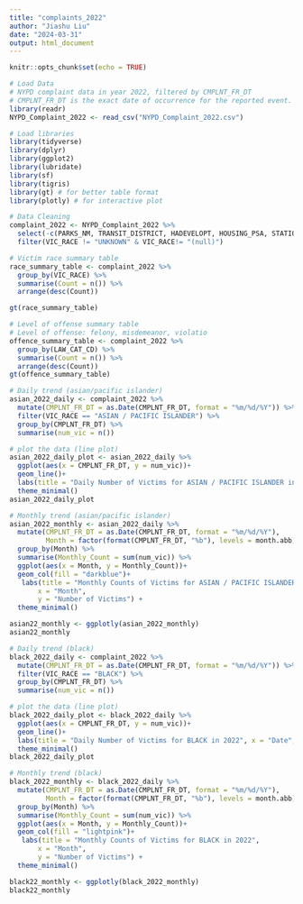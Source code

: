 ```yaml
---
title: "complaints_2022"
author: "Jiashu Liu"
date: "2024-03-31"
output: html_document
---
```


```r
knitr::opts_chunk$set(echo = TRUE)
```

```r
# Load Data
# NYPD complaint data in year 2022, filtered by CMPLNT_FR_DT 
# CMPLNT_FR_DT is the exact date of occurrence for the reported event. In other words, the starting date of the occurrence.
library(readr)
NYPD_Complaint_2022 <- read_csv("NYPD_Complaint_2022.csv")
```
```r
# Load libraries
library(tidyverse)
library(dplyr)
library(ggplot2)
library(lubridate)
library(sf)
library(tigris)
library(gt) # for better table format
library(plotly) # for interactive plot
```

```r
# Data Cleaning 
complaint_2022 <- NYPD_Complaint_2022 %>% 
  select(-c(PARKS_NM, TRANSIT_DISTRICT, HADEVELOPT, HOUSING_PSA, STATION_NAME)) %>% 
  filter(VIC_RACE != "UNKNOWN" & VIC_RACE!= "(null)")
```

```r
# Victim race summary table 
race_summary_table <- complaint_2022 %>% 
  group_by(VIC_RACE) %>% 
  summarise(Count = n()) %>% 
  arrange(desc(Count))

gt(race_summary_table)

# Level of offense summary table 
# Level of offense: felony, misdemeanor, violatio
offence_summary_table <- complaint_2022 %>% 
  group_by(LAW_CAT_CD) %>% 
  summarise(Count = n()) %>% 
  arrange(desc(Count))
gt(offence_summary_table)
```
```r
# Daily trend (asian/pacific islander)
asian_2022_daily <- complaint_2022 %>% 
  mutate(CMPLNT_FR_DT = as.Date(CMPLNT_FR_DT, format = "%m/%d/%Y")) %>% 
  filter(VIC_RACE == "ASIAN / PACIFIC ISLANDER") %>% 
  group_by(CMPLNT_FR_DT) %>% 
  summarise(num_vic = n())

# plot the data (line plot)
asian_2022_daily_plot <- asian_2022_daily %>% 
  ggplot(aes(x = CMPLNT_FR_DT, y = num_vic))+
  geom_line()+
  labs(title = "Daily Number of Victims for ASIAN / PACIFIC ISLANDER in 2022", x = "Date", y = "Number of Victims") +
  theme_minimal()
asian_2022_daily_plot

# Monthly trend (asian/pacific islander)
asian_2022_monthly <- asian_2022_daily %>% 
  mutate(CMPLNT_FR_DT = as.Date(CMPLNT_FR_DT, format = "%m/%d/%Y"),
         Month = factor(format(CMPLNT_FR_DT, "%b"), levels = month.abb)) %>% 
  group_by(Month) %>% 
  summarise(Monthly_Count = sum(num_vic)) %>% 
  ggplot(aes(x = Month, y = Monthly_Count))+
  geom_col(fill = "darkblue")+
   labs(title = "Monthly Counts of Victims for ASIAN / PACIFIC ISLANDER in 2022",
       x = "Month",
       y = "Number of Victims") + 
  theme_minimal()

asian22_monthly <- ggplotly(asian_2022_monthly)
asian22_monthly
```

```r
# Daily trend (black)
black_2022_daily <- complaint_2022 %>% 
  mutate(CMPLNT_FR_DT = as.Date(CMPLNT_FR_DT, format = "%m/%d/%Y")) %>% 
  filter(VIC_RACE == "BLACK") %>% 
  group_by(CMPLNT_FR_DT) %>% 
  summarise(num_vic = n())

# plot the data (line plot)
black_2022_daily_plot <- black_2022_daily %>% 
  ggplot(aes(x = CMPLNT_FR_DT, y = num_vic))+
  geom_line()+
  labs(title = "Daily Number of Victims for BLACK in 2022", x = "Date", y = "Number of Victims") +
  theme_minimal()
black_2022_daily_plot

# Monthly trend (black)
black_2022_monthly <- black_2022_daily %>% 
  mutate(CMPLNT_FR_DT = as.Date(CMPLNT_FR_DT, format = "%m/%d/%Y"),
         Month = factor(format(CMPLNT_FR_DT, "%b"), levels = month.abb)) %>% 
  group_by(Month) %>% 
  summarise(Monthly_Count = sum(num_vic)) %>% 
  ggplot(aes(x = Month, y = Monthly_Count))+
  geom_col(fill = "lightpink")+
   labs(title = "Monthly Counts of Victims for BLACK in 2022",
       x = "Month",
       y = "Number of Victims") + 
  theme_minimal()

black22_monthly <- ggplotly(black_2022_monthly)
black22_monthly
```
```r

```
















